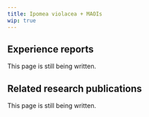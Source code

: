 ---
title: Ipomea violacea + MAOIs
wip: true
---

## Experience reports

This page is still being written.

## Related research publications

This page is still being written.

